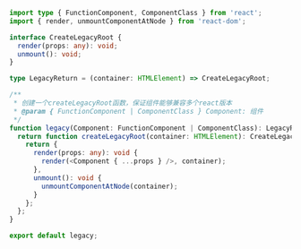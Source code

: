 ```typescript jsx
import type { FunctionComponent, ComponentClass } from 'react';
import { render, unmountComponentAtNode } from 'react-dom';

interface CreateLegacyRoot {
  render(props: any): void;
  unmount(): void;
}

type LegacyReturn = (container: HTMLElement) => CreateLegacyRoot;

/**
 * 创建一个createLegacyRoot函数，保证组件能够兼容多个react版本
 * @param { FunctionComponent | ComponentClass } Component: 组件
 */
function legacy(Component: FunctionComponent | ComponentClass): LegacyReturn {
  return function createLegacyRoot(container: HTMLElement): CreateLegacyRoot {
    return {
      render(props: any): void {
        render(<Component { ...props } />, container);
      },
      unmount(): void {
        unmountComponentAtNode(container);
      }
    };
  };
}

export default legacy;
```